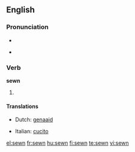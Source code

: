 ==English==

===Pronunciation===
* {{SAMPA|/'s@Un/}}
* {{a|US}} {{IPA|/'səʊn/}}
*: {{rhymes|əʊn}}

===Verb===
'''sewn'''

# {{past participle of| to [[sew]]}}

====Translations====
{{trans-top|past participle of sew}}
* Dutch: [[genaaid]]
{{trans-mid}}
* Italian: [[cucito]]
{{trans-bottom}}

[[el:sewn]]
[[fr:sewn]]
[[hu:sewn]]
[[fi:sewn]]
[[te:sewn]]
[[vi:sewn]]